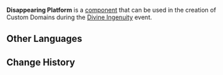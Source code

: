 {{Component Infobox
|id          = 3004
|image       = Item Disappearing Platform.png
|load        = 3
|description = A platform that appears and disappears at intervals.
|placement   = Free
|category    = Mechanisms
|size        = 5 · 5 · 2
}}
'''Disappearing Platform''' is a [[component]] that can be used in the creation of Custom Domains during the [[Divine Ingenuity]] event.

==Other Languages==
{{Other Languages|default_hidden = 1
|en      = Disappearing Platform
|zhs     = 诡隐平台
|zhs_rm  = Guǐ Yǐn Píngtái
|zht     = 詭隱平臺
|zht_rm  = Guǐ Yǐn Píngtái
|ja      = 消える足場
|ja_rm   = Kieru Ashiba
|ko      = 은신 플랫폼
|ko_rm   = Eunsin Peullaetpom
|es      = Plataforma fugaz
|fr      = Plateforme instable
|ru      = Исчезающая платформа
|th      = แท่นที่ซ่อนเร้น
|th_rm   = 
|vi      = Nền Bí Ẩn
|de      = Verschwindende Plattform
|id      = Lantai Kamuflase
|pt      = Plataforma de Desaparecimento
}}

==Change History==
{{Change History|2.5}}